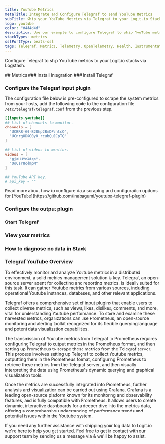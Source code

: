 ```yaml
---
title: YouTube Metrics
metaTitle: Integrate and Configure Telegraf to send YouTube Metrics
subTitle: Ship your YouTube Metrics via Telegraf to your Logit.io Stack
logo: youtube
color: "#4d4d4d"
description: Use our example to configure Telegraf to ship YouTube metrics to your Logit.io stacks. Configure Telegraf to send YouTube metrics to Logstash or Elastic.
stackTypes: metrics
sslPortType: beats-ssl
tags: Telegraf, Metrics, Telemetry, OpenTelemetry, Health, Instrumentation, YouTube, Video, Youtube
---
```


Configure Telegraf to ship YouTube metrics to your Logit.io stacks via Logstash.

<Steps>
  ## Metrics
  ### Install Integration
  <InstallIntegration/>
  ### Install Telegraf

  <InstallTelegraf />

  ### Configure the Telegraf input plugin

  The configuration file below is pre-configured to scrape the system metrics from your hosts, add the following code to the configuration file `/etc/telegraf/telegraf.conf` from the previous step.

  ```toml copy
  [[inputs.youtube]]
  ## List of channels to monitor.
  channels = [
    "UCBR8-60-B28hp2BmDPdntcQ",
    "UCnrgOD6G0y0_rcubQuICpTQ"
  ]

  ## List of videos to monitor.
  videos = [
    "gjoHHYnXdqs",
    "OoCsY8odmpM"
  ]

  ## YouTube API key.
  # api_key = ""
  ```

  <Callout type="info">
    Read more about how to configure data scraping and configuration options for [YouTube](https://github.com/inabagumi/youtube-telegraf-plugin)
  </Callout>

  ### Configure the output plugin

  <TelegrafOutputPlugin />

  ### Start Telegraf

  <StartTelegraf />

  ### View your metrics
  <LaunchStack source="YouTube_Metrics_via_Telegraf" utmMedium="metrics" utmCampaign="telegraf-YouTube-metrics" />

  ### How to diagnose no data in Stack

  <DiagnoseNoData />

</Steps>

### Telegraf YouTube Overview

To effectively monitor and analyze Youtube metrics in a distributed environment, a solid metrics 
management solution is key. Telegraf, an open-source server agent for collecting and reporting metrics, 
is ideally suited for this task. It can gather Youtube metrics from various sources, including 
operational Youtube instances, databases, and other relevant applications.
      
Telegraf offers a comprehensive set of input plugins that enable users to collect diverse metrics, 
such as views, likes, dislikes, comments, and more, vital for understanding Youtube performance. 
To store and examine these harvested metrics, organizations can use Prometheus, an open-source 
monitoring and alerting toolkit recognized for its flexible querying language and potent data 
visualization capabilities.

The transmission of Youtube metrics from Telegraf to Prometheus requires configuring Telegraf to 
output metrics in the Prometheus format, and then setting up Prometheus to scrape these metrics 
from the Telegraf server. This process involves setting up Telegraf to collect Youtube metrics, 
outputting them in the Prometheus format, configuring Prometheus to retrieve these metrics from 
the Telegraf server, and then visually interpreting the data using Prometheus's dynamic 
querying and graphical visualization tools.
      
Once the metrics are successfully integrated into Prometheus, further analysis and visualization 
can be carried out using Grafana. Grafana is a leading open-source platform known for its 
monitoring and observability features, and is fully compatible with Prometheus. It allows users 
to create dynamic, interactive dashboards for a deeper dive into the metrics data, offering a 
comprehensive understanding of performance trends and potential issues within the Youtube system.

If you need any further assistance with shipping your log data to Logit.io we're here to help you get started. 
Feel free to get in contact with our support team by sending us a message via <IntercomButton text="live chat" /> 
& we'll be happy to assist.